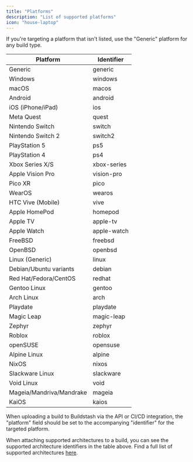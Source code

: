 ```yaml
---
title: "Platforms"
description: "List of supported platforms"
icon: "house-laptop"
---
```


If you're targeting a platform that isn't listed, use the "Generic" platform for any build type.


| Platform                 | Identifier  |
| ------------------------ | ----------- |
| Generic                  | generic     |
| Windows                  | windows     |
| macOS                    | macos       |
| Android                  | android     |
| iOS (iPhone/iPad)        | ios         |
| Meta Quest               | quest       |
| Nintendo Switch          | switch      |
| Nintendo Switch 2        | switch2     |
| PlayStation 5            | ps5         |
| PlayStation 4            | ps4         |
| Xbox Series X/S          | xbox-series |
| Apple Vision Pro         | vision-pro  |
| Pico XR                  | pico        |
| WearOS                   | wearos      |
| HTC Vive (Mobile)        | vive        |
| Apple HomePod            | homepod     |
| Apple TV                 | apple-tv    |
| Apple Watch              | apple-watch |
| FreeBSD                  | freebsd     |
| OpenBSD                  | openbsd     |
| Linux (Generic)          | linux       |
| Debian/Ubuntu variants   | debian      |
| Red Hat/Fedora/CentOS    | redhat      |
| Gentoo Linux             | gentoo      |
| Arch Linux               | arch        |
| Playdate                 | playdate    |
| Magic Leap               | magic-leap  |
| Zephyr                   | zephyr      |
| Roblox                   | roblox      |
| openSUSE                 | opensuse    |
| Alpine Linux             | alpine      |
| NixOS                    | nixos       |
| Slackware Linux          | slackware   |
| Void Linux               | void        |
| Mageia/Mandriva/Mandrake | mageia      |
| KaiOS                    | kaios       |


When uploading a build to Buildstash via the API or CI/CD integration, the "platform" field should be set to the accompanying "identifier" for the targeted platform.

When attaching supported architectures to a build, you can see the supported architecture identifiers in the table above. Find a full list of supported architectures [here](/data/architectures).